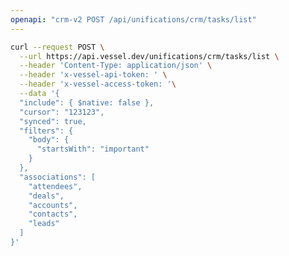 ```yaml
---
openapi: "crm-v2 POST /api/unifications/crm/tasks/list"
---
```


<RequestExample>

```bash Request
curl --request POST \
  --url https://api.vessel.dev/unifications/crm/tasks/list \
  --header 'Content-Type: application/json' \
  --header 'x-vessel-api-token: ' \
  --header 'x-vessel-access-token: '\
  --data '{
  "include": { $native: false },
  "cursor": "123123",
  "synced": true,
  "filters": {
    "body": {
      "startsWith": "important"
    }
  },
  "associations": [
    "attendees",
    "deals",
    "accounts",
    "contacts",
    "leads"
  ]
}'
```

</RequestExample>
